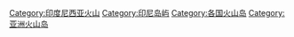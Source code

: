 [[Category:印度尼西亚火山|Category:印度尼西亚火山]]
[[Category:印尼岛屿|Category:印尼岛屿]]
[[Category:各国火山岛|Category:各国火山岛]]
[[Category:亚洲火山岛|Category:亚洲火山岛]]